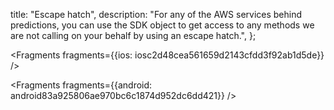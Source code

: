   title: "Escape hatch",
  description: "For any of the AWS services behind predictions, you can use the SDK object to get access to any methods we are not calling on your behalf by using an escape hatch.",
};






<Fragments fragments={{ios: iosc2d48cea561659d2143cfdd3f92ab1d5de}} />



<Fragments fragments={{android: android83a925806ae970bc6c1874d952dc6dd421}} />
